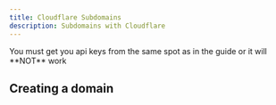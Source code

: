 ```yaml
---
title: Cloudflare Subdomains
description: Subdomains with Cloudflare
---
```


<Callout type="warn">
You must get you api keys from the same spot as in the guide or it will **NOT** work
</Callout>

## Creating a domain




